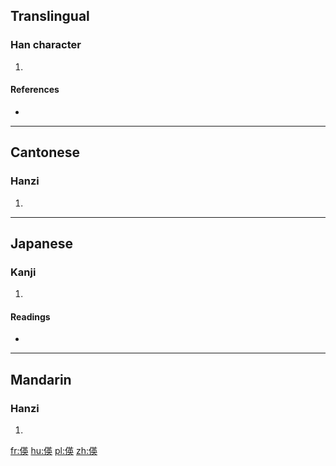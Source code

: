==Translingual==

===Han character===
{{Han char|rn=9|rad=人|as=09|sn=11|four=2423<sub>5</sub>|canj=人廿中大 (OTLK)|ids=⿰[[亻]][[英]]}}

# {{defn|Han|sort=人09}}

====References====
* {{Han ref|kx=0109.190|dkj=00827|hdz=10186.160|uh=5040|ud=20544|bh=D463|bd=54371}}

----

==Cantonese==

===Hanzi===
{{yue-hanzi|jyut=|y=ying1}}

# {{defn|lang=yue|sort=人09}}

----

==Japanese==

===Kanji===
{{ja-kanji|grade=|rs=人09}}

# {{defn|lang=ja|sort=人09}}

====Readings====
* {{ja-readings|on=[[えい]] (ei)|kun=[[はなぶさ]] (hanabusa)}}

----

==Mandarin==

===Hanzi===
{{cmn-hanzi|pin=[[yīng]] ([[ying1]])|wg=ying<sup>1</sup>}}

# {{defn|lang=cmn|sort=人09}}

[[fr:偀]]
[[hu:偀]]
[[pl:偀]]
[[zh:偀]]
